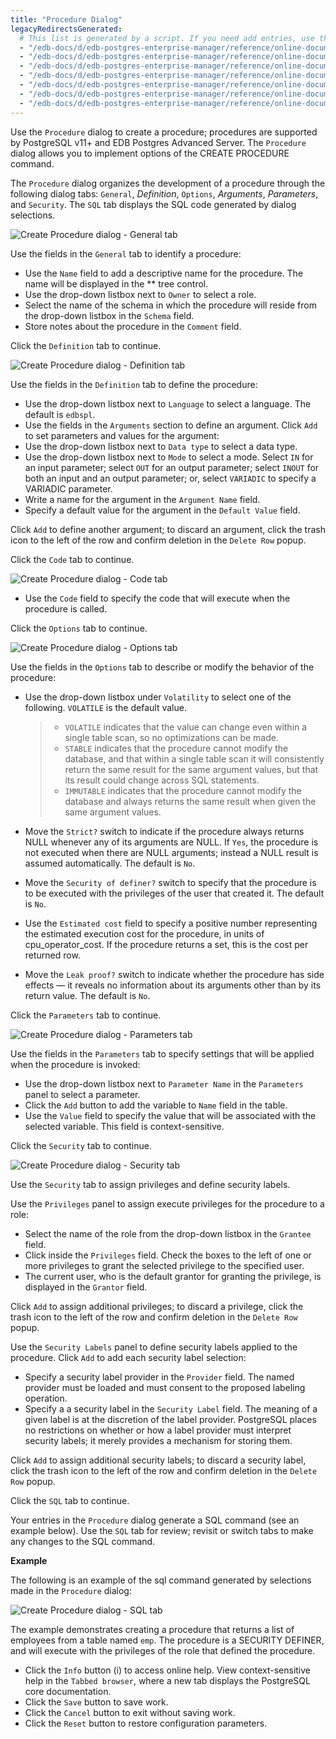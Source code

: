 ```yaml
---
title: "Procedure Dialog"
legacyRedirectsGenerated:
  # This list is generated by a script. If you need add entries, use the `legacyRedirects` key.
  - "/edb-docs/d/edb-postgres-enterprise-manager/reference/online-documentation/7.12/procedure_dialog.html"
  - "/edb-docs/d/edb-postgres-enterprise-manager/reference/online-documentation/7.14/procedure_dialog.html"
  - "/edb-docs/d/edb-postgres-enterprise-manager/reference/online-documentation/7.15/procedure_dialog.html"
  - "/edb-docs/d/edb-postgres-enterprise-manager/reference/online-documentation/7.16/procedure_dialog.html"
  - "/edb-docs/d/edb-postgres-enterprise-manager/reference/online-documentation/7.6/procedure_dialog.html"
  - "/edb-docs/d/edb-postgres-enterprise-manager/reference/online-documentation/7.7/procedure_dialog.html"
  - "/edb-docs/d/edb-postgres-enterprise-manager/reference/online-documentation/7.8/procedure_dialog.html"
---
```


<div id="procedure_dialog" class="registered_link"></div>

Use the `Procedure` dialog to create a procedure; procedures are supported by PostgreSQL v11+ and EDB Postgres Advanced Server. The `Procedure` dialog allows you to implement options of the CREATE PROCEDURE command.

The `Procedure` dialog organizes the development of a procedure through the following dialog tabs: `General`, *Definition*, `Options`, *Arguments*, *Parameters*, and `Security`. The `SQL` tab displays the SQL code generated by dialog selections.

![Create Procedure dialog - General tab](../../images/procedure_general.png)

Use the fields in the `General` tab to identify a procedure:

-   Use the `Name` field to add a descriptive name for the procedure. The name will be displayed in the \*\* tree control.
-   Use the drop-down listbox next to `Owner` to select a role.
-   Select the name of the schema in which the procedure will reside from the drop-down listbox in the `Schema` field.
-   Store notes about the procedure in the `Comment` field.

Click the `Definition` tab to continue.

![Create Procedure dialog - Definition tab](../../images/procedure_definition.png)

Use the fields in the `Definition` tab to define the procedure:

-   Use the drop-down listbox next to `Language` to select a language. The default is `edbspl`.
-   Use the fields in the `Arguments` section to define an argument. Click `Add` to set parameters and values for the argument:
-   Use the drop-down listbox next to `Data type` to select a data type.
-   Use the drop-down listbox next to `Mode` to select a mode. Select `IN` for an input parameter; select `OUT` for an output parameter; select `INOUT` for both an input and an output parameter; or, select `VARIADIC` to specify a VARIADIC parameter.
-   Write a name for the argument in the `Argument Name` field.
-   Specify a default value for the argument in the `Default Value` field.

Click `Add` to define another argument; to discard an argument, click the trash icon to the left of the row and confirm deletion in the `Delete Row` popup.

Click the `Code` tab to continue.

![Create Procedure dialog - Code tab](../../images/procedure_code.png)

-   Use the `Code` field to specify the code that will execute when the procedure is called.

Click the `Options` tab to continue.

![Create Procedure dialog - Options tab](../../images/procedure_options.png)

Use the fields in the `Options` tab to describe or modify the behavior of the procedure:

-   Use the drop-down listbox under `Volatility` to select one of the following. `VOLATILE` is the default value.

    > -   `VOLATILE` indicates that the value can change even within a single table scan, so no optimizations can be made.
    > -   `STABLE` indicates that the procedure cannot modify the database, and that within a single table scan it will consistently return the same result for the same argument values, but that its result could change across SQL statements.
    > -   `IMMUTABLE` indicates that the procedure cannot modify the database and always returns the same result when given the same argument values.

-   Move the `Strict?` switch to indicate if the procedure always returns NULL whenever any of its arguments are NULL. If `Yes`, the procedure is not executed when there are NULL arguments; instead a NULL result is assumed automatically. The default is `No`.

-   Move the `Security of definer?` switch to specify that the procedure is to be executed with the privileges of the user that created it. The default is `No`.

-   Use the `Estimated cost` field to specify a positive number representing the estimated execution cost for the procedure, in units of cpu_operator_cost. If the procedure returns a set, this is the cost per returned row.

-   Move the `Leak proof?` switch to indicate whether the procedure has side effects — it reveals no information about its arguments other than by its return value. The default is `No`.

Click the `Parameters` tab to continue.

![Create Procedure dialog - Parameters tab](../../images/procedure_parameters.png)

Use the fields in the `Parameters` tab to specify settings that will be applied when the procedure is invoked:

-   Use the drop-down listbox next to `Parameter Name` in the `Parameters` panel to select a parameter.
-   Click the `Add` button to add the variable to `Name` field in the table.
-   Use the `Value` field to specify the value that will be associated with the selected variable. This field is context-sensitive.

Click the `Security` tab to continue.

![Create Procedure dialog - Security tab](../../images/procedure_security.png)

Use the `Security` tab to assign privileges and define security labels.

Use the `Privileges` panel to assign execute privileges for the procedure to a role:

-   Select the name of the role from the drop-down listbox in the `Grantee` field.
-   Click inside the `Privileges` field. Check the boxes to the left of one or more privileges to grant the selected privilege to the specified user.
-   The current user, who is the default grantor for granting the privilege, is displayed in the `Grantor` field.

Click `Add` to assign additional privileges; to discard a privilege, click the trash icon to the left of the row and confirm deletion in the `Delete Row` popup.

Use the `Security Labels` panel to define security labels applied to the procedure. Click `Add` to add each security label selection:

-   Specify a security label provider in the `Provider` field. The named provider must be loaded and must consent to the proposed labeling operation.
-   Specify a a security label in the `Security Label` field. The meaning of a given label is at the discretion of the label provider. PostgreSQL places no restrictions on whether or how a label provider must interpret security labels; it merely provides a mechanism for storing them.

Click `Add` to assign additional security labels; to discard a security label, click the trash icon to the left of the row and confirm deletion in the `Delete Row` popup.

Click the `SQL` tab to continue.

Your entries in the `Procedure` dialog generate a SQL command (see an example below). Use the `SQL` tab for review; revisit or switch tabs to make any changes to the SQL command.

**Example**

The following is an example of the sql command generated by selections made in the `Procedure` dialog:

![Create Procedure dialog - SQL tab](../../images/procedure_sql.png)

The example demonstrates creating a procedure that returns a list of employees from a table named `emp`. The procedure is a SECURITY DEFINER, and will execute with the privileges of the role that defined the procedure.

-   Click the `Info` button (i) to access online help. View context-sensitive help in the `Tabbed browser`, where a new tab displays the PostgreSQL core documentation.
-   Click the `Save` button to save work.
-   Click the `Cancel` button to exit without saving work.
-   Click the `Reset` button to restore configuration parameters.
